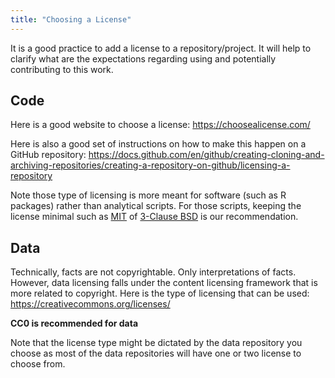 ```yaml
---
title: "Choosing a License"
---
```


It is a good practice to add a license to a repository/project. It will help to clarify what are the expectations regarding using and potentially contributing to this work.

## Code

Here is a good website to choose a license: <https://choosealicense.com/>

Here is also a good set of instructions on how to make this happen on a GitHub repository: <https://docs.github.com/en/github/creating-cloning-and-archiving-repositories/creating-a-repository-on-github/licensing-a-repository> 

Note those type of licensing is more meant for software (such as R packages) rather than analytical scripts. For those scripts, keeping the license minimal such as [MIT](https://choosealicense.com/licenses/mit/) of [3-Clause BSD](https://choosealicense.com/licenses/bsd-3-clause/) is our recommendation.


## Data

Technically, facts are not copyrightable. Only interpretations of facts. However, data licensing falls under the content licensing framework that is more related to copyright. Here is the type of licensing that can be used: <https://creativecommons.org/licenses/>

**CC0 is recommended for data**

Note that the license type might be dictated by the data repository you choose as most of the data repositories will have one or two license to choose from.